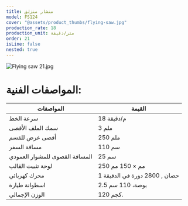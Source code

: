 ```yaml
---
title: منشار منزلق
model: FS124
cover: "@assets/product_thumbs/flying-saw.jpg"
production_rate: 18
production_unit: متر/دقيقة
order: 21
isLine: false
nested: true
---
```



<ProductTabs />

![Flying saw 21.jpg](@assets/article_images/flying-saw/flying-saw-21.jpg)

# **المواصفات الفنية:**

| المواصفات                      | القيمة                        |
| ------------------------------ | ----------------------------- |
| سرعة الخط                      | 18 م/دقيقة                    |
| سمك الملف الأقصى               | 3 ملم                         |
| أقصى عرض للقسم                 | 250 ملم                       |
| مسافة السفر                    | 110 سم                        |
| المسافة القصوى للمشوار العمودي | 25 سم                         |
| لوحة تثبيت القالب              | 250 مم × 150 مم               |
| محرك كهربائي                   | 1 حصان , 2800 دورة في الدقيقة |
| اسطوانة طيارة                  | 2.5 بوصة، 110 سم              |
| الوزن الإجمالي                 | 120 كجم.                      |

